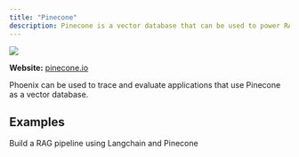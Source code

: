 ```yaml
---
title: "Pinecone"
description: Pinecone is a vector database that can be used to power RAG in various applications.
---
```


<Frame caption="">
  <img src="https://storage.googleapis.com/arize-phoenix-assets/assets/images/phoenix-docs-images/add51169-image.jpeg" />
</Frame>

**Website:** [pinecone.io](http://pinecone.io/)

Phoenix can be used to trace and evaluate applications that use Pinecone as a vector database.

## Examples

<CardGroup>
  <Card
    title="RAG with LangChain and Pinecone"
    img="https://storage.googleapis.com/arize-phoenix-assets/assets/images/phoenix-docs-images/39f64601-image.jpeg"
    href="https://github.com/Arize-ai/phoenix/blob/main/tutorials/build_arize_docs_index_langchain_pinecone.py"
  >
    Build a RAG pipeline using Langchain and Pinecone
  </Card>
</CardGroup>